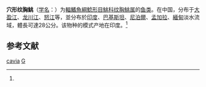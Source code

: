{{Speciesbox 
| genus = Glyptothorax
| species = cavia
| status = LC
| status_system = IUCN3.1
| authority = (Hamilton, 1822)<ref name='id6644'>{{cite web| url =http://www.bioinfo.cn/db05/BjdwSpecies.php?action=view&id=6644| title =穴形纹胸鮡| work =《中国动物物种编目数据库》| publisher =中国科学院微生物研究所| author =中国科学院动物研究所| accessdate =2009-04-11| deadurl =yes| archiveurl =https://web.archive.org/web/20160305050244/http://www.bioinfo.cn/db05/BjdwSpecies.php?action=view&id=6644| archivedate =2016-03-05}}</ref>
| synonyms = *''Pimelodus cavia'', Hamilton, 1822
*''Bagarius cavia'', Hamilton, 1822
*''Glyptosternum cavia'', Hamilton, 1822
}}

'''穴形纹胸鮡'''（[[学名|学名]]：{{lang|la|''Glyptothorax cavia''}}）为[[輻鰭魚綱|輻鰭魚綱]][[鯰形目|鯰形目]][[鮡科|鮡科]][[纹胸鮡属|纹胸鮡属]]的[[鱼类|鱼类]]。在中国，分布于[[大盈江|大盈江]]、[[龙川江|龙川江]]、[[怒江|怒江]]等，並分布於[[印度|印度]]、[[巴基斯坦|巴基斯坦]]、[[尼泊爾|尼泊爾]]、[[孟加拉|孟加拉]]、[[緬甸|緬甸]]淡水流域，體長可達28公分。该物种的模式产地在印度。<ref name='id6644'/>

== 参考文献 ==
{{reflist}}

{{Taxonbar}}

[[Category:纹胸鮡属|cavia]]
[[Category:1822年描述的魚類|G]]